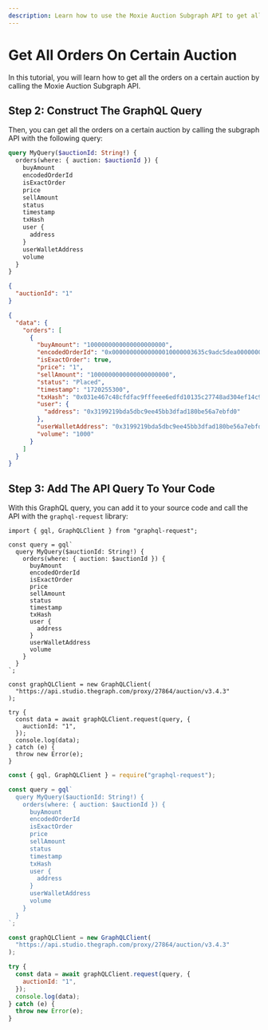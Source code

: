 ```yaml
---
description: Learn how to use the Moxie Auction Subgraph API to get all the orders on a certain auction.
---
```



# Get All Orders On Certain Auction

In this tutorial, you will learn how to get all the orders on a certain auction by calling the Moxie Auction Subgraph API.

<PreRequisites />

<InstallDependencies />

## Step 2: Construct The GraphQL Query

Then, you can get all the orders on a certain auction by calling the subgraph API with the following query:

<Tabs>
<TabItem value="query" label="Query">

```graphql
query MyQuery($auctionId: String!) {
  orders(where: { auction: $auctionId }) {
    buyAmount
    encodedOrderId
    isExactOrder
    price
    sellAmount
    status
    timestamp
    txHash
    user {
      address
    }
    userWalletAddress
    volume
  }
}
```

</TabItem>
<TabItem value="variable" label="Variable">

```json
{
  "auctionId": "1"
}
```

</TabItem>
<TabItem value="response" label="Response">

```json
{
  "data": {
    "orders": [
      {
        "buyAmount": "1000000000000000000000",
        "encodedOrderId": "0x00000000000000010000003635c9adc5dea000000000003635c9adc5dea00000",
        "isExactOrder": true,
        "price": "1",
        "sellAmount": "1000000000000000000000",
        "status": "Placed",
        "timestamp": "1720255300",
        "txHash": "0x031e467c48cfdfac9fffeee6edfd10135c27748ad304ef14c9062ce4381031f5",
        "user": {
          "address": "0x3199219bda5dbc9ee45bb3dfad180be56a7ebfd0"
        },
        "userWalletAddress": "0x3199219bda5dbc9ee45bb3dfad180be56a7ebfd0",
        "volume": "1000"
      }
    ]
  }
}
```

</TabItem>
</Tabs>

## Step 3: Add The API Query To Your Code

With this GraphQL query, you can add it to your source code and call the API with the `graphql-request` library:

<Tabs>
<TabItem value="grapqhl_ts" label="graphql-request (TS)">

```tsx
import { gql, GraphQLClient } from "graphql-request";

const query = gql`
  query MyQuery($auctionId: String!) {
    orders(where: { auction: $auctionId }) {
      buyAmount
      encodedOrderId
      isExactOrder
      price
      sellAmount
      status
      timestamp
      txHash
      user {
        address
      }
      userWalletAddress
      volume
    }
  }
`;

const graphQLClient = new GraphQLClient(
  "https://api.studio.thegraph.com/proxy/27864/auction/v3.4.3"
);

try {
  const data = await graphQLClient.request(query, {
    auctionId: "1",
  });
  console.log(data);
} catch (e) {
  throw new Error(e);
}
```

</TabItem>
<TabItem value="graphql_js" label="graphql-request (JS)">

```jsx
const { gql, GraphQLClient } = require("graphql-request");

const query = gql`
  query MyQuery($auctionId: String!) {
    orders(where: { auction: $auctionId }) {
      buyAmount
      encodedOrderId
      isExactOrder
      price
      sellAmount
      status
      timestamp
      txHash
      user {
        address
      }
      userWalletAddress
      volume
    }
  }
`;

const graphQLClient = new GraphQLClient(
  "https://api.studio.thegraph.com/proxy/27864/auction/v3.4.3"
);

try {
  const data = await graphQLClient.request(query, {
    auctionId: "1",
  });
  console.log(data);
} catch (e) {
  throw new Error(e);
}
```

</TabItem>
</Tabs>

<DeveloperSupport />
